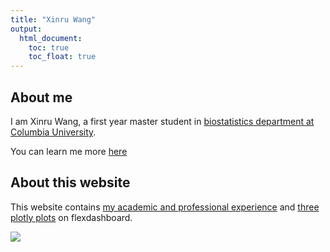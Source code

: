 ```yaml
---
title: "Xinru Wang"
output: 
  html_document:
    toc: true
    toc_float: true
---
```


## About me

I am Xinru Wang, a first year master student in [biostatistics department at Columbia University](https://www.mailman.columbia.edu/become-student/departments/biostatistics). 

You can learn me more [here](cv.html)

## About this website

This website contains [my academic and professional experience](cv.html) and [three plotly plots](dashboard.html) on flexdashboard.

![](images/cat.jpeg)






